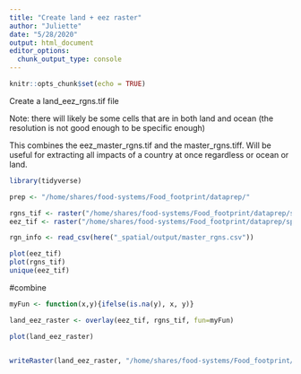 ```yaml
---
title: "Create land + eez raster"
author: "Juliette"
date: "5/28/2020"
output: html_document
editor_options: 
  chunk_output_type: console
---
```


```r
knitr::opts_chunk$set(echo = TRUE)
```

Create a land_eez_rgns.tif file

Note: there will likely be some cells that are in both land and ocean (the resolution is not good enough to be specific enough)

This combines the eez_master_rgns.tif and the master_rgns.tiff. Will be useful for extracting all impacts of a country at once regardless or ocean or land.

```r
library(tidyverse)

prep <- "/home/shares/food-systems/Food_footprint/dataprep/"

rgns_tif <- raster("/home/shares/food-systems/Food_footprint/dataprep/spatial/master_rgns_extended_gall_peters.tif")
eez_tif <- raster("/home/shares/food-systems/Food_footprint/dataprep/spatial/eez_extended_rgns_gall_peters.tif")

rgn_info <- read_csv(here("_spatial/output/master_rgns.csv"))

plot(eez_tif)
plot(rgns_tif)
unique(eez_tif)
```


#combine
```r

myFun <- function(x,y){ifelse(is.na(y), x, y)}

land_eez_raster <- overlay(eez_tif, rgns_tif, fun=myFun)

plot(land_eez_raster)


writeRaster(land_eez_raster, "/home/shares/food-systems/Food_footprint/dataprep/spatial/land_eez_rgns_gall_peters.tif", format="GTiff", overwrite=TRUE)
```


